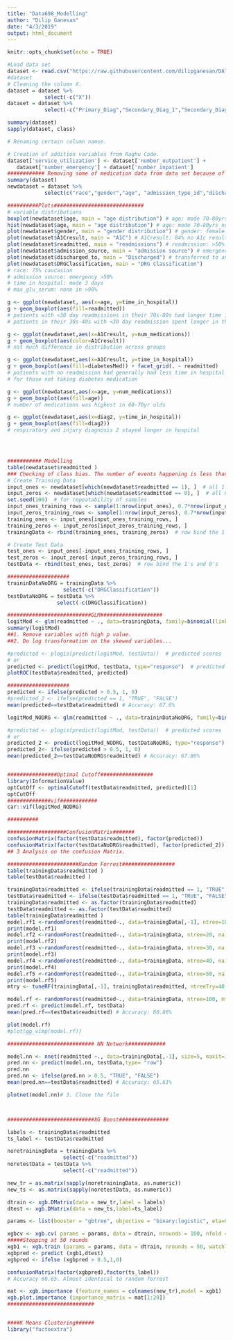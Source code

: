 ```yaml
---
title: "Data698_Modelling"
author: "Dilip Ganesan"
date: "4/3/2019"
output: html_document
---
```


```r
knitr::opts_chunk$set(echo = TRUE)
```

```r
#Load data set
dataset <- read.csv("https://raw.githubusercontent.com/dilipganesan/DATA698/master/Cleaned_Data/Cleaned_DATA698_Dataset.csv")
#dataset
# Cleaning the column X. 
dataset = dataset %>%
            select(-c("X"))   
dataset = dataset %>%
            select(-c("Primary_Diag","Secondary_Diag_1","Secondary_Diag_2", "Payment","diag_1","diag_2","diag_3", "DRG")) 

summary(dataset)        
sapply(dataset, class)

# Renaming certain column namse.

# Creation of addition variables from Raghu Code.
dataset['service_utilization'] <- dataset['number_outpatient'] + 
   dataset['number_emergency'] + dataset['number_inpatient']
############ Removing some of medication data from data set because of class imbalance.
summary(dataset)
newdataset = dataset %>%
            select(c("race","gender","age", "admission_type_id","discharge_disposition_id","admission_source_id","time_in_hospital", "num_lab_procedures","num_procedures","num_medications","number_outpatient","number_emergency","number_inpatient","number_diagnoses","max_glu_serum","A1Cresult","metformin","glimepiride","glipizide","glyburide","pioglitazone","rosiglitazone","insulin","change","diabetesMed","readmitted","primarydiagclass","secondarydiagclass_1","tertiarydiagclass_1","DRGClassification")) 

##########Plots#############################
# variable distributions
boxplot(newdataset$age, main = "age distribution") # age: mode 70-80yrs normal distribution, right skewed
hist(newdataset$age, main = "age distribution") # age: mode 70-80yrs normal distribution, right skewed
plot(newdataset$gender, main = "gender distribution") # gender: female 53% male 47%
plot(newdataset$A1Cresult, main = "A1C") # A1Cresult: 84% no A1c results, 8% >8
plot(newdataset$readmitted, main = "readmissions") # readmission: >50% no readmission
plot(newdataset$admission_source, main = "admission source") # emergency 60%
plot(newdataset$discharged_to, main = "Discharged") # transferred to another facility 70%
plot(newdataset$DRGClassification, main = "DRG Classification")
# race: 75% caucasian
# admission source: emergency >50%
# time in hospital: mode 3 days
# max_glu_serum: none in >90%

g <- ggplot(newdataset, aes(x=age, y=time_in_hospital))
g + geom_boxplot(aes(fill=readmitted))
# patients with <30 day readmissions in their 70s-80s had longer time in hospital
# patients in their 30s-40s with <30 day readmission spent longer in the hospital

g <- ggplot(newdataset,aes(x=A1Cresult, y=num_medications))
g + geom_boxplot(aes(color=A1Cresult)) 
# not much difference in distribution across groups

g <- ggplot(newdataset,aes(x=A1Cresult, y=time_in_hospital))
g + geom_boxplot(aes(fill=diabetesMed)) + facet_grid(. ~ readmitted)
# patients with no readmission had generally had less time in hospital
# for those not taking diabetes medication

g <- ggplot(newdataset,aes(x=age, y=num_medications))
g + geom_boxplot(aes(fill=age))
# number of medications was highest in 60-70yr olds

g <- ggplot(newdataset,aes(x=diag2, y=time_in_hospital))
g + geom_boxplot(aes(fill=diag2))
# respiratory and injury diagnosis 2 stayed longer in hospital




########### Modelling
table(newdataset$readmitted )
### Checking of class bias. The number of events happening is less than events not happening. So for prepartion of dataset to be careful.
# Create Training Data
input_ones <- newdataset[which(newdataset$readmitted == 1), ]  # all 1's
input_zeros <- newdataset[which(newdataset$readmitted == 0), ]  # all 0's
set.seed(100)  # for repeatability of samples
input_ones_training_rows <- sample(1:nrow(input_ones), 0.7*nrow(input_ones))  # 1's for training
input_zeros_training_rows <- sample(1:nrow(input_zeros), 0.7*nrow(input_ones))  # 0's for training. Pick as many 0's as 1's
training_ones <- input_ones[input_ones_training_rows, ]  
training_zeros <- input_zeros[input_zeros_training_rows, ]
trainingData <- rbind(training_ones, training_zeros)  # row bind the 1's and 0's 

# Create Test Data
test_ones <- input_ones[-input_ones_training_rows, ]
test_zeros <- input_zeros[-input_zeros_training_rows, ]
testData <- rbind(test_ones, test_zeros)  # row bind the 1's and 0's 

####################
traininDataNoDRG = trainingData %>% 
                  select(-c("DRGClassification"))
testDataNoDRG = testData %>%
                select(-c(DRGClassification))

###########################GLM####################
logitMod <- glm(readmitted ~ ., data=trainingData, family=binomial(link="logit"))
summary(logitMod)
##1. Remove variables with high p value.
##2. Do log transformation on the skewed variables...

#predicted <- plogis(predict(logitMod, testData))  # predicted scores
# or
predicted <- predict(logitMod, testData, type="response")  # predicted scores
plotROC(testData$readmitted, predicted)

####################
predicted <- ifelse(predicted > 0.5, 1, 0)
#predicted_2 <- ifelse(predicted == 1, "TRUE", "FALSE")
mean(predicted==testData$readmitted) # Accuracy: 67.6%

logitMod_NODRG <- glm(readmitted ~ ., data=traininDataNoDRG, family=binomial(link="logit"))

#predicted <- plogis(predict(logitMod, testData))  # predicted scores
# or
predicted_2 <- predict(logitMod_NODRG, testDataNoDRG, type="response")  # predicted scores
predicted_2<- ifelse(predicted > 0.5, 1, 0)
mean(predicted_2==testDataNoDRG$readmitted) # Accuracy: 67.86%


################Optimal Cutoff#################
library(InformationValue)
optCutOff <- optimalCutoff(testData$readmitted, predicted)[1] 
optCutOff
##############vif############
car::vif(logitMod_NODRG)

##########

###################ConfusionMatrix#######
confusionMatrix(factor(testData$readmitted), factor(predicted))
confusionMatrix(factor(testDataNoDRG$readmitted), factor(predicted_2))
## 3 Analysis on the confusion Matrix.

#######################Random Forrest#################
table(trainingData$readmitted )
table(testData$readmitted )

trainingData$readmitted <- ifelse(trainingData$readmitted == 1, "TRUE", "FALSE")
testData$readmitted <- ifelse(testData$readmitted == 1, "TRUE", "FALSE")
trainingData$readmitted <- as.factor(trainingData$readmitted)
testData$readmitted <- as.factor(testData$readmitted)
table(trainingData$readmitted )
model.rf1 <-randomForest(readmitted~., data=trainingData[,-1], ntree=10, na.action=na.exclude, importance=T,proximity=T) 
print(model.rf1) 
model.rf2 <-randomForest(readmitted~., data=trainingData, ntree=20, na.action=na.exclude, importance=T,proximity=T) 
print(model.rf2) 
model.rf3 <-randomForest(readmitted~., data=trainingData, ntree=30, na.action=na.exclude, importance=T,proximity=T) 
print(model.rf3) 
model.rf4 <-randomForest(readmitted~., data=trainingData, ntree=40, na.action=na.exclude, importance=T,proximity=T) 
print(model.rf4) 
model.rf5 <-randomForest(readmitted~., data=trainingData, ntree=50, na.action=na.exclude, importance=T,proximity=T) 
print(model.rf5) 
mtry <- tuneRF(trainingData[,-1], trainingData$readmitted, ntreeTry=40,stepFactor=1.5, improve=0.01, trace=TRUE, plot=TRUE)

model.rf <- randomForest(readmitted~., data=trainingData, ntree=100, mtry = 8, na.action=na.exclude, importance=T,proximity=T)
pred.rf <- predict(model.rf, testData)
mean(pred.rf==testData$readmitted) # Accuracy: 60.86%

plot(model.rf)
#plot(gg_vimp(model.rf))

############################ NN Network############

model.nn <- nnet(readmitted ~., data=trainingData[,-1], size=5, maxit=1000)
pred.nn <- predict(model.nn, testData,type= "raw")
pred.nn
pred.nn <- ifelse(pred.nn > 0.5, "TRUE", "FALSE")
mean(pred.nn==testData$readmitted) # Accuracy: 65.61%

plotnet(model.nn)# 3. Close the file



############################XG Boost################

labels <- trainingData$readmitted 
ts_label <- testData$readmitted

noretrainingData = trainingData %>%
                  select(-c("readmitted"))  
noretestData = testData %>%
                  select(-c("readmitted"))  

new_tr = as.matrix(sapply(noretrainingData, as.numeric))
new_ts <- as.matrix(sapply(noretestData, as.numeric))

dtrain <- xgb.DMatrix(data = new_tr,label = labels) 
dtest <- xgb.DMatrix(data = new_ts,label=ts_label)

params <- list(booster = "gbtree", objective = "binary:logistic", eta=0.3, gamma=0, max_depth=6, min_child_weight=1, subsample=1, colsample_bytree=1)

xgbcv <- xgb.cv( params = params, data = dtrain, nrounds = 100, nfold = 5, showsd = T, stratified = T, print.every.n = 10, early.stop.round = 50, maximize = F)
#####Stopping at 50 rounds
xgb1 <- xgb.train (params = params, data = dtrain, nrounds = 50, watchlist = list(val=dtest,train=dtrain), print.every.n = 10, early.stop.round = 10, maximize = F , eval_metric = "error")
xgbpred <- predict (xgb1,dtest)
xgbpred <- ifelse (xgbpred > 0.5,1,0)

confusionMatrix(factor(xgbpred),factor(ts_label))
# Accuracy 60.65. Almost identical to random forrest

mat <- xgb.importance (feature_names = colnames(new_tr),model = xgb1)
xgb.plot.importance (importance_matrix = mat[1:20]) 
############################


####K Means Clustering######
library("factoextra")


```
